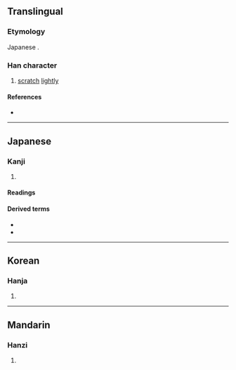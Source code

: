 {{also|搔}}
{{character info/new}}
==Translingual==
{{ja-forms|掻|[[搔]]|[[搔]]}}

===Etymology===
Japanese {{Han simp|搔|f=蚤|t=𧈡}}.

===Han character===
{{Han char|rn=64|rad=手|as=08|sn=11|four=|canj=QELI|ids=⿰扌𧈡}}

# [[scratch]] [[lightly]]

====References====
* {{Han ref|kx=0440.181|hdz=31909.061|uh=63BB|ud=25531}}

----

==Japanese==

===Kanji===
{{ja-kanji|grade=uc|rs=手08|kyu=搔}}

# {{defn|lang=ja|sort=手08}}

====Readings====
{{ja-readings
|on=そう
|kun=か-く
}}

====Derived terms====
* {{ja-r|掻く|かく}}
* {{ja-r|引っ掻く|ひっかく}}

----

==Korean==

===Hanja===
{{ko-hanja|hangeul=소|eumhun=|rv=so|mr=so|y=so}}

# {{defn|lang=ko|sort=手08}}

----

==Mandarin==

===Hanzi===
{{cmn-hanzi|pin=[[jiǎn]] ([[jian3]]), [[sāo]] ([[sao1]])|wg=chien<sup>3</sup>, sao<sup>1</sup>}}

# {{defn|lang=cmn|sort=手08}}